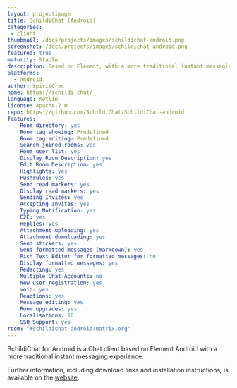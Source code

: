 ```yaml
---
layout: projectimage
title: SchildiChat (Android)
categories:
 - client
thumbnail: /docs/projects/images/schildichat-android.png
screenshot: /docs/projects/images/schildichat-android.png
featured: true
maturity: Stable
description: Based on Element, with a more traditional instant messaging experience.
platforms:
  - Android
author: SpiritCroc
home: https://schildi.chat/
language: Kotlin
license: Apache-2.0
repo: https://github.com/SchildiChat/SchildiChat-android
features:
    Room directory: yes
    Room tag showing: Predefined
    Room tag editing: Predefined
    Search joined rooms: yes
    Room user list: yes
    Display Room Description: yes
    Edit Room Description: yes
    Highlights: yes
    Pushrules: yes
    Send read markers: yes
    Display read markers: yes
    Sending Invites: yes
    Accepting Invites: yes
    Typing Notification: yes
    E2E: yes
    Replies: yes
    Attachment uploading: yes
    Attachment downloading: yes
    Send stickers: yes
    Send formatted messages (markdown): yes
    Rich Text Editor for formatted messages: no
    Display formatted messages: yes
    Redacting: yes
    Multiple Chat Accounts: no
    New user registration: yes
    voip: yes
    Reactions: yes
    Message editing: yes
    Room upgrades: yes
    Localisations: 10
    SSO Support: yes
room: "#schildichat-android:matrix.org"
---
```


SchildiChat for Android is a Chat client based on Element Android with a more traditional instant messaging experience.

Further information, including download links and installation instructions, is available on the [website](https://schildi.chat/android).
